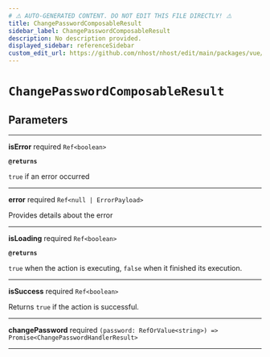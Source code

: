 ```yaml
---
# ⚠️ AUTO-GENERATED CONTENT. DO NOT EDIT THIS FILE DIRECTLY! ⚠️
title: ChangePasswordComposableResult
sidebar_label: ChangePasswordComposableResult
description: No description provided.
displayed_sidebar: referenceSidebar
custom_edit_url: https://github.com/nhost/nhost/edit/main/packages/vue/src/useChangePassword.ts#L14
---
```


# `ChangePasswordComposableResult`

## Parameters

---

**<span className="parameter-name">isError</span>** <span className="optional-status">required</span> `Ref<boolean>`

**`@returns`**

`true` if an error occurred

---

**<span className="parameter-name">error</span>** <span className="optional-status">required</span> `Ref<null | ErrorPayload>`

Provides details about the error

---

**<span className="parameter-name">isLoading</span>** <span className="optional-status">required</span> `Ref<boolean>`

**`@returns`**

`true` when the action is executing, `false` when it finished its execution.

---

**<span className="parameter-name">isSuccess</span>** <span className="optional-status">required</span> `Ref<boolean>`

Returns `true` if the action is successful.

---

**<span className="parameter-name">changePassword</span>** <span className="optional-status">required</span> `(password: RefOrValue<string>) => Promise<ChangePasswordHandlerResult>`

---

